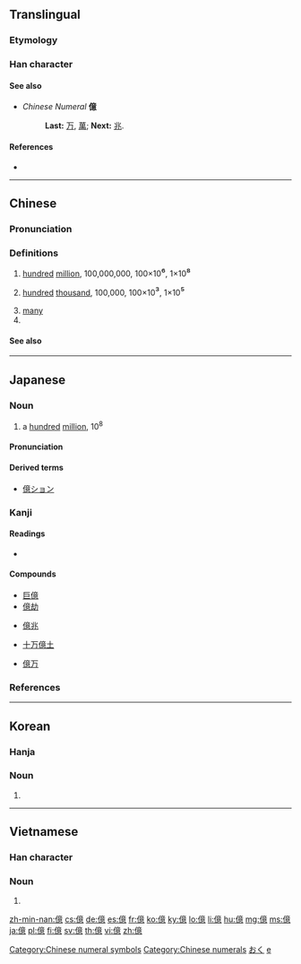 {{also|亿}}<!-- may be replaced by zh-forms -->
==Translingual==

===Etymology===
{{Han etyl}}
{{Han compound|人|意|c1=s|c2=p|ls=psc}}

===Han character===
{{Han char|rn=9|rad=人|as=13|sn=15|four=20236|canj=OYTP|ids=⿰亻意}}

====See also====
* ''Chinese Numeral'' '''億'''
*: '''Last:''' [[万]], [[萬]]; '''Next:''' [[兆]].

====References====
* {{Han ref|kx=0118.270|dkj=01178|dj=0252.010|hdz=10227.060|uh=5104|ud=20740|bh=BBF5|bd=48117}}

[[Category:Chinese numeral symbols]]
[[Category:Chinese numerals]]

----

==Chinese==
{{zh-forms|s=亿}}
{{cardinalbox|zh|9999,9999|1,0000,0000|1,0000,0001}}

===Pronunciation===
{{zh-pron
|m=yì
|ma=y
|c=jik1
|h=pfs=yi/n:yit
|mn=xm,zz,tp,kh:ek/qz:iak
|mn-t=êg8
|w=3hhi
|mc=y
|oc=y
|cat=num,pn
}}

===Definitions===
{{zh-hanzi}}

# [[hundred]] [[million]], 100,000,000, 100×10<big>⁶</big>, 1×10<big>⁸</big>
# {{label|zh|obsolete}} [[hundred]] [[thousand]], 100,000, 100×10<big>³</big>, 1×10<big>⁵</big>
# [[many]]
# {{surname|lang=zh}}

====See also====
{{Chinese-numbers}}

{{zh-cat|Beginning}}

----

==Japanese==

===Noun===
{{ja-noun|おく}}
# a [[hundred]] [[million]], 10<sup>8</sup>

====Pronunciation====
{{ja-pron|おく|acc=1|acc_ref=SMK2,NHK}}

====Derived terms====
* [[億ション]]

===Kanji===
{{ja-kanji|grade=4|rs=人13}}

====Readings====
* {{ja-readings|goon=[[おく]] (oku)|kanon=[[よく]] (yoku)|nanori=[[お]] (o), [[かた]] (kata)}}

====Compounds====
{{top4}}
* [[巨億]]
* [[億劫]]
{{mid4}}
* [[億兆]]
{{mid4}}
* [[十万億土]]
{{mid4}}
* [[億万]]
{{bottom}}

===References===
<references/>

[[Category:1000 Japanese basic words|おく]]
[[Category:Japanese numeral symbols| e]]

----

==Korean==

===Hanja===
{{ko-hanja|hangeul=억|mr=ŏk}}

===Noun===
{{ko-noun|hangeul=억}}

# {{hanja form of|억|a [[hundred]] [[million]], 10<sup>8</sup>}}

----

==Vietnamese==

===Han character===
{{vi-hantu|ức|rs=人13}}

===Noun===
{{vi-hantu}}

# {{han tu form of|ức|a [[hundred]] [[million]], 10<sup>8</sup>}}

[[zh-min-nan:億]]
[[cs:億]]
[[de:億]]
[[es:億]]
[[fr:億]]
[[ko:億]]
[[ky:億]]
[[lo:億]]
[[li:億]]
[[hu:億]]
[[mg:億]]
[[ms:億]]
[[ja:億]]
[[pl:億]]
[[fi:億]]
[[sv:億]]
[[th:億]]
[[vi:億]]
[[zh:億]]